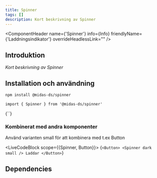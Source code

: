 ```yaml
---
title: Spinner
tags: []
description: Kort beskrivning av Spinner
---
```


 
<ComponentHeader name={'Spinner'} info={Info} friendlyName={'Laddningsindikator'} overrideHeadlessLink="" />

## Introduktion

_Kort beskrivning av Spinner_

## Installation och användning

```bash npm2yarn
npm install @midas-ds/spinner
```

```tsx
import { Spinner } from '@midas-ds/spinner'
```

<LiveCodeBlock scope={{Spinner}}>
{`<Spinner />`}
</LiveCodeBlock>

### Kombinerat med andra komponenter
Använd varianten small för att kombinera med t.ex Button

<LiveCodeBlock scope={{Spinner, Button}}>
{`<Button>
  <Spinner
    dark
    small
  />
  Laddar
</Button>`}
</LiveCodeBlock>


## Dependencies
<ComponentFooter info={Info}/>